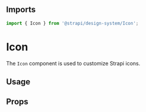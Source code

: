 <!--- BaseButton.stories.mdx --->


<Meta title="Design System/Technical Components/Icon" component={Icon} />

## Imports

```js
import { Icon } from '@strapi/design-system/Icon';
```

# Icon

The `Icon` component is used to customize Strapi icons.

## Usage

<Canvas withSource="open">
  <Story name="base">
    <Stack size={3} horizontal>
      <Icon width={`${25/16}rem`} height={`${25/16}rem`} color="secondary500" as={Pencil} />
      <Icon width={`${15/16}rem`} height={`${15/16}rem`} color="alternative500" as={Play} />
      <Icon width={`${30/16}rem`} height={`${30/16}rem`} color="danger500" as={Trash} />
      <Icon as={Plus} />
    </Stack>
  </Story>
</Canvas>

## Props

<ArgsTable of={Icon} />
